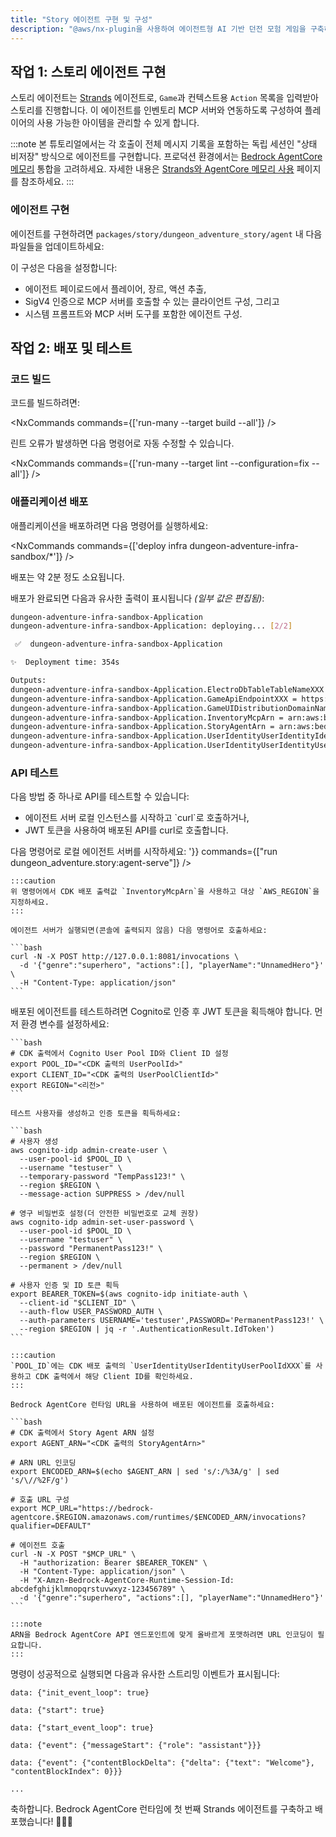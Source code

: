 ```yaml
---
title: "Story 에이전트 구현 및 구성"
description: "@aws/nx-plugin을 사용하여 에이전트형 AI 기반 던전 모험 게임을 구축하는 방법에 대한 안내"
---
```




## 작업 1: 스토리 에이전트 구현

스토리 에이전트는 [Strands](https://strandsagents.com/) 에이전트로, `Game`과 컨텍스트용 `Action` 목록을 입력받아 스토리를 진행합니다. 이 에이전트를 인벤토리 MCP 서버와 연동하도록 구성하여 플레이어의 사용 가능한 아이템을 관리할 수 있게 합니다.

:::note
본 튜토리얼에서는 각 호출이 전체 메시지 기록을 포함하는 독립 세션인 "상태 비저장" 방식으로 에이전트를 구현합니다. 프로덕션 환경에서는 [Bedrock AgentCore 메모리](https://docs.aws.amazon.com/bedrock-agentcore/latest/devguide/memory.html) 통합을 고려하세요. 자세한 내용은 [Strands와 AgentCore 메모리 사용](https://github.com/aws/bedrock-agentcore-sdk-python/tree/main/src/bedrock_agentcore/memory/integrations/strands) 페이지를 참조하세요.
:::

### 에이전트 구현

에이전트를 구현하려면 `packages/story/dungeon_adventure_story/agent` 내 다음 파일들을 업데이트하세요:

<Tabs>
  <TabItem label="main.py">
<E2EDiff lang="python" before="dungeon-adventure/3/main.py.old.template" after="dungeon-adventure/3/main.py.template" />
  </TabItem>
  <TabItem label="agent.py">
<E2EDiff lang="python" before="dungeon-adventure/3/agent.py.old.template" after="dungeon-adventure/3/agent.py.template" />
  </TabItem>
</Tabs>

이 구성은 다음을 설정합니다:

- 에이전트 페이로드에서 플레이어, 장르, 액션 추출,
- SigV4 인증으로 MCP 서버를 호출할 수 있는 클라이언트 구성, 그리고
- 시스템 프롬프트와 MCP 서버 도구를 포함한 에이전트 구성.

## 작업 2: 배포 및 테스트

### 코드 빌드

코드를 빌드하려면:

<NxCommands commands={['run-many --target build --all']} />

<Aside type="tip">
린트 오류가 발생하면 다음 명령어로 자동 수정할 수 있습니다.

<NxCommands commands={['run-many --target lint --configuration=fix --all']} />
</Aside>

### 애플리케이션 배포
애플리케이션을 배포하려면 다음 명령어를 실행하세요:

<NxCommands commands={['deploy infra dungeon-adventure-infra-sandbox/*']} />

배포는 약 2분 정도 소요됩니다.

배포가 완료되면 다음과 유사한 출력이 표시됩니다 _(일부 값은 편집됨)_:

```bash
dungeon-adventure-infra-sandbox-Application
dungeon-adventure-infra-sandbox-Application: deploying... [2/2]

 ✅  dungeon-adventure-infra-sandbox-Application

✨  Deployment time: 354s

Outputs:
dungeon-adventure-infra-sandbox-Application.ElectroDbTableTableNameXXX = dungeon-adventure-infra-sandbox-Application-ElectroDbTableXXX-YYY
dungeon-adventure-infra-sandbox-Application.GameApiEndpointXXX = https://xxx.execute-api.region.amazonaws.com/prod/
dungeon-adventure-infra-sandbox-Application.GameUIDistributionDomainNameXXX = xxx.cloudfront.net
dungeon-adventure-infra-sandbox-Application.InventoryMcpArn = arn:aws:bedrock-agentcore:region:xxxxxxx:runtime/dungeonadventureventoryMcpServerXXXX-YYYY
dungeon-adventure-infra-sandbox-Application.StoryAgentArn = arn:aws:bedrock-agentcore:region:xxxxxxx:runtime/dungeonadventurecationStoryAgentXXXX-YYYY
dungeon-adventure-infra-sandbox-Application.UserIdentityUserIdentityIdentityPoolIdXXX = region:xxx
dungeon-adventure-infra-sandbox-Application.UserIdentityUserIdentityUserPoolIdXXX = region_xxx
```

### API 테스트

다음 방법 중 하나로 API를 테스트할 수 있습니다:
<ul>
<li>에이전트 서버 로컬 인스턴스를 시작하고 `curl`로 호출하거나,</li>
<li>JWT 토큰을 사용하여 배포된 API를 curl로 호출합니다.</li>
</ul>

<Tabs>
  <TabItem label="Local">
  다음 명령어로 로컬 에이전트 서버를 시작하세요:
    <NxCommands highlights={['arn:aws:bedrock-agentcore:region:xxxxxxx:runtime/dungeonadventureventoryMcpServerXXXX-YYYY', 'region']} env={{INVENTORY_MCP_ARN:"arn:aws:bedrock-agentcore:region:xxxxxxx:runtime/dungeonadventureventoryMcpServerXXXX-YYYY", AWS_REGION: '<region>'}} commands={["run dungeon_adventure.story:agent-serve"]} />

    :::caution
    위 명령어에서 CDK 배포 출력값 `InventoryMcpArn`을 사용하고 대상 `AWS_REGION`을 지정하세요.
    :::

    에이전트 서버가 실행되면(콘솔에 출력되지 않음) 다음 명령어로 호출하세요:

    ```bash
    curl -N -X POST http://127.0.0.1:8081/invocations \
      -d '{"genre":"superhero", "actions":[], "playerName":"UnnamedHero"}' \
      -H "Content-Type: application/json"
    ```
  </TabItem>
  <TabItem label="Deployed">
    배포된 에이전트를 테스트하려면 Cognito로 인증 후 JWT 토큰을 획득해야 합니다. 먼저 환경 변수를 설정하세요:

    ```bash
    # CDK 출력에서 Cognito User Pool ID와 Client ID 설정
    export POOL_ID="<CDK 출력의 UserPoolId>"
    export CLIENT_ID="<CDK 출력의 UserPoolClientId>"
    export REGION="<리전>"
    ```

    테스트 사용자를 생성하고 인증 토큰을 획득하세요:

    ```bash
    # 사용자 생성
    aws cognito-idp admin-create-user \
      --user-pool-id $POOL_ID \
      --username "testuser" \
      --temporary-password "TempPass123!" \
      --region $REGION \
      --message-action SUPPRESS > /dev/null

    # 영구 비밀번호 설정(더 안전한 비밀번호로 교체 권장)
    aws cognito-idp admin-set-user-password \
      --user-pool-id $POOL_ID \
      --username "testuser" \
      --password "PermanentPass123!" \
      --region $REGION \
      --permanent > /dev/null

    # 사용자 인증 및 ID 토큰 획득
    export BEARER_TOKEN=$(aws cognito-idp initiate-auth \
      --client-id "$CLIENT_ID" \
      --auth-flow USER_PASSWORD_AUTH \
      --auth-parameters USERNAME='testuser',PASSWORD='PermanentPass123!' \
      --region $REGION | jq -r '.AuthenticationResult.IdToken')
    ```

    :::caution
    `POOL_ID`에는 CDK 배포 출력의 `UserIdentityUserIdentityUserPoolIdXXX`를 사용하고 CDK 출력에서 해당 Client ID를 확인하세요.
    :::

    Bedrock AgentCore 런타임 URL을 사용하여 배포된 에이전트를 호출하세요:

    ```bash
    # CDK 출력에서 Story Agent ARN 설정
    export AGENT_ARN="<CDK 출력의 StoryAgentArn>"

    # ARN URL 인코딩
    export ENCODED_ARN=$(echo $AGENT_ARN | sed 's/:/%3A/g' | sed 's/\//%2F/g')

    # 호출 URL 구성
    export MCP_URL="https://bedrock-agentcore.$REGION.amazonaws.com/runtimes/$ENCODED_ARN/invocations?qualifier=DEFAULT"

    # 에이전트 호출
    curl -N -X POST "$MCP_URL" \
      -H "authorization: Bearer $BEARER_TOKEN" \
      -H "Content-Type: application/json" \
      -H "X-Amzn-Bedrock-AgentCore-Runtime-Session-Id: abcdefghijklmnopqrstuvwxyz-123456789" \
      -d '{"genre":"superhero", "actions":[], "playerName":"UnnamedHero"}'
    ```

    :::note
    ARN을 Bedrock AgentCore API 엔드포인트에 맞게 올바르게 포맷하려면 URL 인코딩이 필요합니다.
    :::
  </TabItem>
</Tabs>

명령이 성공적으로 실행되면 다음과 유사한 스트리밍 이벤트가 표시됩니다:

```
data: {"init_event_loop": true}

data: {"start": true}

data: {"start_event_loop": true}

data: {"event": {"messageStart": {"role": "assistant"}}}

data: {"event": {"contentBlockDelta": {"delta": {"text": "Welcome"}, "contentBlockIndex": 0}}}

...
```

축하합니다. Bedrock AgentCore 런타임에 첫 번째 Strands 에이전트를 구축하고 배포했습니다! 🎉🎉🎉